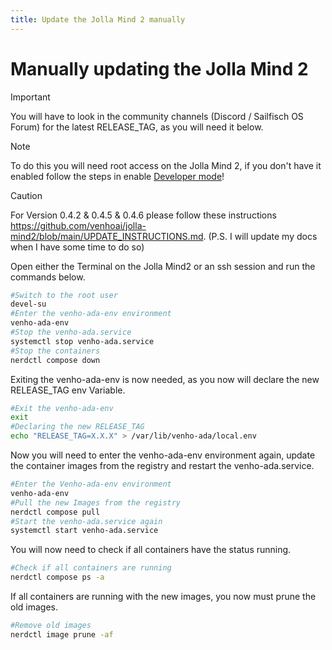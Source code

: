 ```yaml
---
title: Update the Jolla Mind 2 manually
---
```

# Manually updating the Jolla Mind 2
>[!IMPORTANT]
>
> You will have to look in the community channels (Discord / Sailfisch OS Forum) for the latest RELEASE_TAG, as you will need it below.

>[!NOTE]
>
>To do this you will need root access on the Jolla Mind 2, if you don't have it enabled follow the steps in enable [Developer mode](/developer/enableDevMode)!

>[!CAUTION]
>
>For Version 0.4.2 & 0.4.5 & 0.4.6 please follow these instructions https://github.com/venhoai/jolla-mind2/blob/main/UPDATE_INSTRUCTIONS.md. (P.S. I will update my docs when I have some time to do so)

Open either the Terminal on the Jolla Mind2 or an ssh session and run the commands below.
```bash copy
#Switch to the root user
devel-su
#Enter the venho-ada-env environment
venho-ada-env
#Stop the venho-ada.service
systemctl stop venho-ada.service
#Stop the containers
nerdctl compose down
```
Exiting the venho-ada-env is now needed, as you now will declare the new RELEASE_TAG env Variable.
```bash copy
#Exit the venho-ada-env
exit
#Declaring the new RELEASE_TAG
echo "RELEASE_TAG=X.X.X" > /var/lib/venho-ada/local.env
```
Now you will need to enter the venho-ada-env environment again, update the container images from the registry and restart the venho-ada.service.
```bash copy
#Enter the Venho-ada-env environment
venho-ada-env
#Pull the new Images from the registry
nerdctl compose pull
#Start the venho-ada.service again
systemctl start venho-ada.service
```
You will now need to check if all containers have the status running.
```bash copy
#Check if all containers are running
nerdctl compose ps -a
```
If all containers are running with the new images, you now must prune the old images.
```bash copy
#Remove old images
nerdctl image prune -af
```